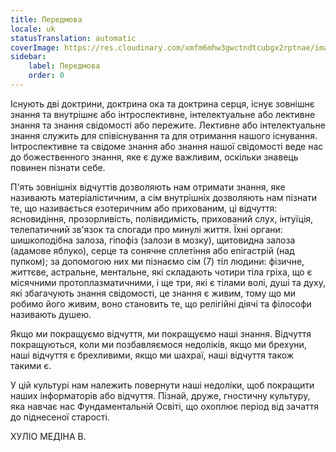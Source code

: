 ```yaml
---
title: Передмова
locale: uk
statusTranslation: automatic
coverImage: https://res.cloudinary.com/xmfm6mhw3gwctndtcubgx2rptnae/image/upload/v1741354450/small_cover_introduccion_a_la_gnosis_57a3fc8d72.webp
sidebar:
    label: Передмова
    order: 0
---
```

Існують дві доктрини, доктрина ока та доктрина серця, існує зовнішнє знання та внутрішнє або інтроспективне, інтелектуальне або лективне знання та знання свідомості або пережите. Лективне або інтелектуальне знання служить для співіснування та для отримання нашого існування. Інтроспективне та свідоме знання або знання нашої свідомості веде нас до божественного знання, яке є дуже важливим, оскільки знавець повинен пізнати себе.

П'ять зовнішніх відчуттів дозволяють нам отримати знання, яке називають матеріалістичним, а сім внутрішніх дозволяють нам пізнати те, що називається езотеричним або прихованим, ці відчуття: ясновидіння, прозорливість, полівидимість, прихований слух, інтуїція, телепатичний зв'язок та спогади про минулі життя. Їхні органи: шишкоподібна залоза, гіпофіз (залози в мозку), щитовидна залоза (адамове яблуко), серце та сонячне сплетіння або епігастрій (над пупком); за допомогою них ми пізнаємо сім (7) тіл людини: фізичне, життєве, астральне, ментальне, які складають чотири тіла гріха, що є місячними протоплазматичними, і ще три, які є тілами волі, душі та духу, які збагачують знання свідомості, це знання є живим, тому що ми робимо його живим, воно становить те, що релігійні діячі та філософи називають душею.

Якщо ми покращуємо відчуття, ми покращуємо наші знання. Відчуття покращуються, коли ми позбавляємося недоліків, якщо ми брехуни, наші відчуття є брехливими, якщо ми шахраї, наші відчуття також такими є.

У цій культурі нам належить повернути наші недоліки, щоб покращити наших інформаторів або відчуття. Пізнай, друже, гностичну культуру, яка навчає нас Фундаментальній Освіті, що охоплює період від зачаття до піднесеної старості.

ХУЛІО МЕДІНА В.
